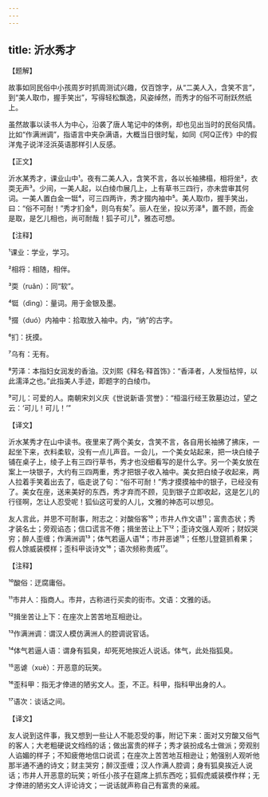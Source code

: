 ```yaml
---
---
---
```

title: 沂水秀才
---




【题解】


故事如同民俗中小孩周岁时抓周测试兴趣，仅百馀字，从“二美人入，含笑不言”，到“美人取巾，握手笑出”，写得轻松飘逸，风姿绰然，而秀才的俗不可耐跃然纸上。

虽然故事以读书人为中心，沿袭了唐人笔记中的体例，却也见出当时的民俗风情。比如“作满洲调”，指语言中夹杂满语，大概当日很时髦，如同《阿Q正传》中的假洋鬼子说洋泾浜英语那样引人反感。

【正文】

沂水某秀才，课业山中¹。夜有二美人入，含笑不言，各以长袖拂榻，相将坐²，衣耎无声³。少间，一美人起，以白绫巾展几上，上有草书三四行，亦未尝审其何词。一美人置白金一铤⁴，可三四两许，秀才掇内袖中⁵。美人取巾，握手笑出，曰：“俗不可耐！”秀才扪金⁶，则乌有矣⁷。丽人在坐，投以芳泽⁸，置不顾，而金是取，是乞儿相也，尚可耐哉！狐子可儿⁹，雅态可想。





【注释】


¹课业：学业，学习。

²相将：相随，相伴。

³耎（ruǎn）：同“软”。

⁴铤（dìng）：量词。用于金银及墨。

⁵掇（duó）内袖中：拾取放入袖中。内，“纳”的古字。

⁶扪：抚摸。

⁷乌有：无有。

⁸芳泽：本指妇女润发的香油。汉刘熙《释名·释首饰》：“香泽者，人发恒枯悴，以此濡泽之也。”此指美人手迹，即题字的白绫巾。

⁹可儿：可爱的人。南朝宋刘义庆《世说新语·赏誉》：“桓温行经王敦墓边过，望之云：‘可儿！可儿！’”





【译文】


沂水某秀才在山中读书。夜里来了两个美女，含笑不言，各自用长袖拂了拂床，一起坐下来，衣料柔软，没有一点儿声音。一会儿，一个美女站起来，把一块白绫子铺在桌子上，绫子上有三四行草书，秀才也没细看写的是什么字。另一个美女放在案上一块银子，大约有三四两重，秀才把银子收入袖中。美女把白绫子收起来，两人拉着手笑着出去了，临走说了句：“俗不可耐！”秀才摸摸袖中的银子，已经没有了。美女在座，送来美好的东西，秀才弃而不顾，见到银子立即收起，这是乞儿的行径啊，怎让人忍受呢！狐仙这可爱的人儿，文雅的神态可以想见。

友人言此，并思不可耐事，附志之：对酸俗客¹⁰；市井人作文语¹¹；富贵态状；秀才装名士；旁观谄态；信口谎言不倦；揖坐苦让上下¹²；歪诗文强人观听；财奴哭穷；醉人歪缠；作满洲调¹³；体气若逼人语¹⁴；市井恶谑¹⁵；任憨儿登筵抓肴果；假人馀威装模样；歪科甲谈诗文¹⁶；语次频称贵戚¹⁷。





【注释】


¹⁰酸俗：迂腐庸俗。

¹¹市井人：指商人。市井，古称进行买卖的街市。文语：文雅的话。

¹²揖坐苦让上下：在座次上苦苦地互相逊让。

¹³作满洲调：谓汉人模仿满洲人的腔调说官话。

¹⁴体气若逼人语：谓身有狐臭，却死死地挨近人说话。体气，此处指狐臭。

¹⁵恶谑（xuè）：开恶意的玩笑。

¹⁶歪科甲：指无才倖进的陋劣文人。歪，不正。科甲，指科甲出身的人。

¹⁷语次：谈话之间。





【译文】


友人说到这件事，我又想到一些让人不能忍受的事，附记下来：面对又穷酸又俗气的客人；大老粗硬说文绉绉的话；做出富贵的样子；秀才装扮成名士做派；旁观别人谄媚的样子；不知疲倦地信口说谎；在座次上苦苦地互相逊让；勉强别人观听他那半通不通的诗文；财主哭穷；醉汉歪缠；汉人作满人腔调；身有狐臭挨近人说话；市井人开恶意的玩笑；听任小孩子在筵席上抓东西吃；狐假虎威装模作样；无才倖进的陋劣文人评论诗文；一说话就声称自己有富贵的亲戚。